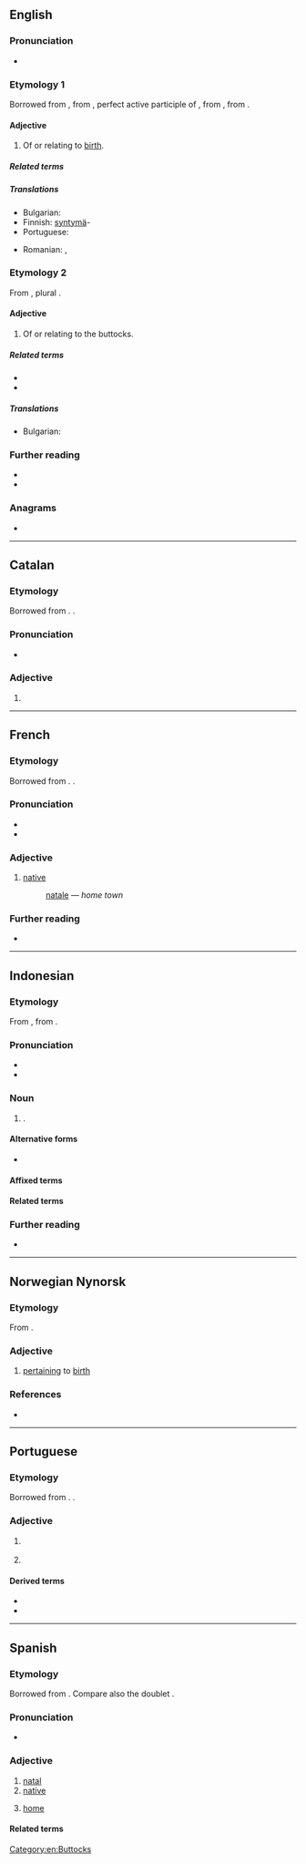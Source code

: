 {{also|Natal|nätäl'}}
==English==

===Pronunciation===
* {{rhymes|en|eɪtəl}}

===Etymology 1===
{{root|en|ine-pro|*ǵenh₁-}}
Borrowed from {{bor|en|la|nātālis||natal}}, from {{m|la|nātus}}, perfect active participle of {{m|la|nāscor||I am born}}, from {{m|la|gnāscor}}, from {{der|en|ine-pro|*ǵenh₁-}}.

====Adjective====
{{en-adj|?}}

# Of or relating to [[birth]].

=====Related terms=====
{{rootsee|en|ǵenh₁}}

=====Translations=====
{{trans-top|Of or relating to birth}}
* Bulgarian: {{t|bg|родилен}}
* Finnish: [[syntymä]]-
* Portuguese: {{t+|pt|natal}}
{{trans-mid}}
* Romanian: {{t+|ro|natal}}, {{t|ro|de naștere}}
{{trans-bottom}}

===Etymology 2===
From {{etyl|la|en}} {{m|la|natis||rump}}, plural {{m|la|nates|}}.

====Adjective====
{{en-adj}}

# Of or relating to the buttocks.

=====Related terms=====
* {{l|en|nates}}
* {{l|en|natiform}}

=====Translations=====
{{trans-top|Of or relating to the buttocks}}
{{trans-mid}}
* Bulgarian: {{t|bg|седалищен}}
{{trans-bottom}}

===Further reading===
* {{R:Webster 1913}}
* {{R:Century 1911}}

===Anagrams===
* {{anagrams|en|a=aalnt|alant}}

[[Category:en:Buttocks]]

----

==Catalan==

===Etymology===
Borrowed from {{bor|ca|la|natalis}}. {{doublet|ca|Nadal}}.

===Pronunciation===
* {{ca-IPA}}

===Adjective===
{{ca-adj|mf}}

# {{l|en|natal}}

----

==French==

===Etymology===
Borrowed from {{bor|fr|la|nātālis}}. {{doublet|fr|Noël}}.

===Pronunciation===
* {{fr-IPA}}
* {{audio|fr|Fr-natal.ogg|audio}}

===Adjective===
{{fr-adj}}

# [[native#English|native]]
#: {{l|fr|ville}} [[natale]]&nbsp;— ''home town''

===Further reading===
* {{R:TLFi}}

----

==Indonesian==

===Etymology===
From {{bor|id|pt|natal}}, from {{der|id|la|natalis}}.

===Pronunciation===
* {{IPA|id|[ˈnat̪al]}}
* {{hyphenation|id|na|tal}}

===Noun===
{{id-noun|head=|pl=natal-natal}}

# {{l|en|birth}}.

====Alternative forms====
* {{alter|id|Natal|t=Christmas}}

====Affixed terms====
{{der4|id|
| natalan
|}}

====Related terms====
{{rel4|id|
| natalitas
|}}

===Further reading===
* {{R:KBBI Daring}}

----
==Norwegian Nynorsk==

===Etymology===
{{root|nn|ine-pro|*ǵenh₁-}}
From {{der|nn|la|natalis}}.

===Adjective===
{{nn-adj-1}}

# [[pertaining]] to [[birth]]

===References===
* {{R:The Nynorsk Dictionary}}

----

==Portuguese==

===Etymology===
Borrowed from {{bor|pt|la|natalis}}. {{doublet|pt|Nadal}}.

===Adjective===
{{pt-adj|nata|l}}

# {{l|en|natal}} {{gloss|of or relating to birth}}
#: {{syn|pt|natalício}}
# {{l|en|native}} {{gloss|relating to the place where one was born}}

====Derived terms====
* {{l|pt|terra natal}}
* {{l|pt|país natal}}

----

==Spanish==

===Etymology===
Borrowed from {{bor|es|la|nātālis||natal}}. Compare also the doublet {{doublet|notext=1|es|nadal}}.

===Pronunciation===
* {{es-IPA}}

===Adjective===
{{es-adj|pl=natales}}

# [[#English|natal]]
# [[native]]
#: {{uxi|es|país natal|native country}}
# [[home]]

====Related terms====
{{rel3|es|{{l|es|nativo}}
|{{l|es|nacer}} {{q|see for more related terms}}
|{{l|es|nato}} {{q|see for more related terms}}
|{{l|es|prenatal}}
|{{l|es|antenatal}}
|{{l|es|postnatal}}
|{{l|es|perinatal}}
}}